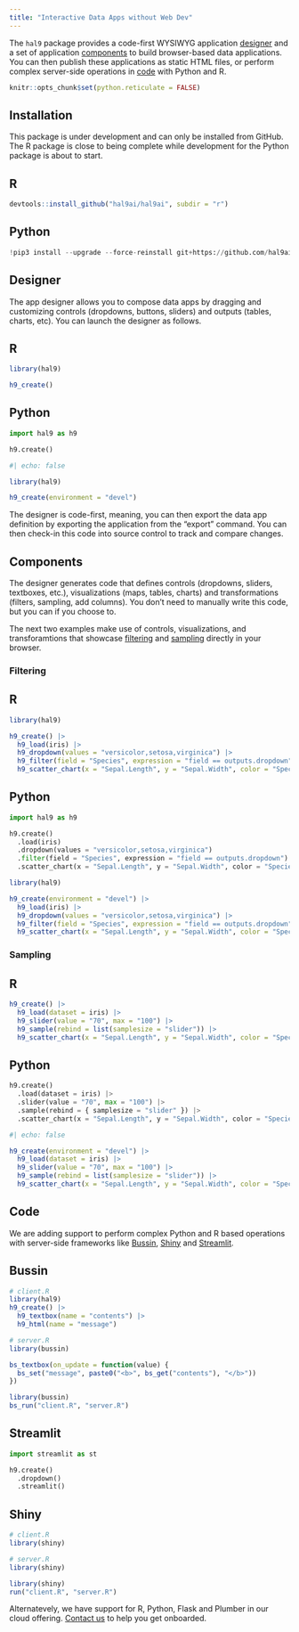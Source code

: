 ```yaml
---
title: "Interactive Data Apps without Web Dev"
---
```


The `hal9` package provides a code-first WYSIWYG application [designer](#designer) and a set of application [components](#components) to build browser-based data applications. You can then publish these applications as static HTML files, or perform complex server-side operations in [code](#code) with Python and R.

```r
knitr::opts_chunk$set(python.reticulate = FALSE)
```

## Installation

This package is under development and can only be installed from GitHub. The R package is close to being complete while development for the Python package is about to start.

::: {.panel-tabset}

## R

```r
devtools::install_github("hal9ai/hal9ai", subdir = "r")
```

## Python

```python
!pip3 install --upgrade --force-reinstall git+https://github.com/hal9ai/hal9ai.git#subdirectory=python
```

:::

## Designer

The app designer allows you to compose data apps by dragging and customizing controls (dropdowns, buttons, sliders) and outputs (tables, charts, etc). You can launch the designer as follows.

::: {.panel-tabset}

## R

```r
library(hal9)

h9_create()
```

## Python

```python
import hal9 as h9

h9.create()
```

:::

```r
#| echo: false

library(hal9)

h9_create(environment = "devel")
```

The designer is code-first, meaning, you can then export the data app definition by exporting the application from the "export" command. You can then check-in this code into source control to track and compare changes.

## Components

The designer generates code that defines controls (dropdowns, sliders, textboxes, etc.), visualizations (maps, tables, charts) and transformations (filters, sampling, add columns). You don't need to manually write this code, but you can if you choose to.

The next two examples make use of controls, visualizations, and transforamtions that showcase [filtering](#filtering) and [sampling](#sampling) directly in your browser.

### Filtering

::: {.panel-tabset}

## R

```r
library(hal9)

h9_create() |>
  h9_load(iris) |>
  h9_dropdown(values = "versicolor,setosa,virginica") |>
  h9_filter(field = "Species", expression = "field == outputs.dropdown") |>
  h9_scatter_chart(x = "Sepal.Length", y = "Sepal.Width", color = "Species")
```

## Python

```python
import hal9 as h9

h9.create()
  .load(iris)
  .dropdown(values = "versicolor,setosa,virginica")
  .filter(field = "Species", expression = "field == outputs.dropdown")
  .scatter_chart(x = "Sepal.Length", y = "Sepal.Width", color = "Species")
```

:::

```r
library(hal9)

h9_create(environment = "devel") |>
  h9_load(iris) |>
  h9_dropdown(values = "versicolor,setosa,virginica") |>
  h9_filter(field = "Species", expression = "field == outputs.dropdown") |>
  h9_scatter_chart(x = "Sepal.Length", y = "Sepal.Width", color = "Species")
```

### Sampling

::: {.panel-tabset}

## R

```r
h9_create() |>
  h9_load(dataset = iris) |>
  h9_slider(value = "70", max = "100") |>
  h9_sample(rebind = list(samplesize = "slider")) |>
  h9_scatter_chart(x = "Sepal.Length", y = "Sepal.Width", color = "Species")
```

## Python

```python
h9.create()
  .load(dataset = iris) |>
  .slider(value = "70", max = "100") |>
  .sample(rebind = { samplesize = "slider" }) |>
  .scatter_chart(x = "Sepal.Length", y = "Sepal.Width", color = "Species")
```

:::


```r
#| echo: false

h9_create(environment = "devel") |>
  h9_load(dataset = iris) |>
  h9_slider(value = "70", max = "100") |>
  h9_sample(rebind = list(samplesize = "slider")) |>
  h9_scatter_chart(x = "Sepal.Length", y = "Sepal.Width", color = "Species")
```

## Code

We are adding support to perform complex Python and R based operations with server-side frameworks like [Bussin](), [Shiny]() and [Streamlit]().

::: {.panel-tabset}

## Bussin

```r
# client.R
library(hal9)
h9_create() |>
  h9_textbox(name = "contents") |>
  h9_html(name = "message")
```

```r
# server.R
library(bussin)

bs_textbox(on_update = function(value) {
  bs_set("message", paste0("<b>", bs_get("contents"), "</b>"))
})
```

```r
library(bussin)
bs_run("client.R", "server.R")
```

## Streamlit

```python
import streamlit as st

h9.create()
  .dropdown()
  .streamlit()
```

## Shiny

```r
# client.R
library(shiny)
```

```r
# server.R
library(shiny)
```

```r
library(shiny)
run("client.R", "server.R")
```

:::

Alternatevely, we have support for R, Python, Flask and Plumber in our cloud offering. [Contact us](info@hal9.ai) to help you get onboarded.

